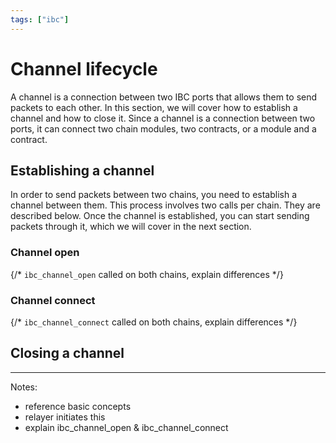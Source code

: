 ```yaml
---
tags: ["ibc"]
---
```



<Tags />

# Channel lifecycle

A channel is a connection between two IBC ports that allows them to send packets
to each other. In this section, we will cover how to establish a channel and how
to close it. Since a channel is a connection between two ports, it can connect
two chain modules, two contracts, or a module and a contract.

## Establishing a channel

In order to send packets between two chains, you need to establish a channel
between them. This process involves two calls per chain. They are described
below. Once the channel is established, you can start sending packets through
it, which we will cover in the next section.

### Channel open

{/* `ibc_channel_open` called on both chains, explain differences */}

### Channel connect

{/* `ibc_channel_connect` called on both chains, explain differences */}

## Closing a channel

---

Notes:

- reference basic concepts
- relayer initiates this
- explain ibc_channel_open & ibc_channel_connect
